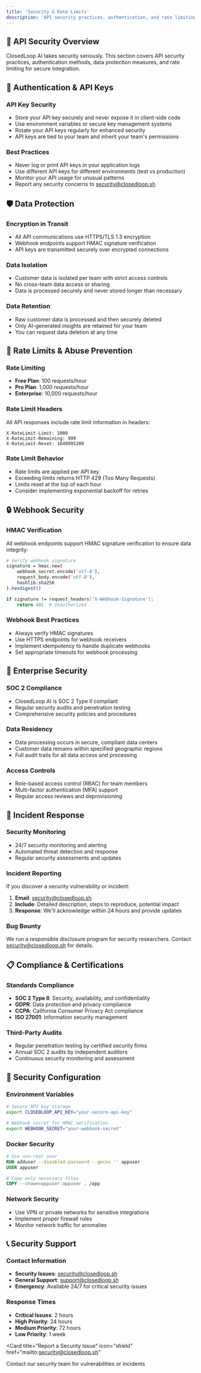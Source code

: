 ```yaml
---
title: 'Security & Rate Limits'
description: 'API security practices, authentication, and rate limiting for ClosedLoop AI'
---
```


## 🔐 API Security Overview

ClosedLoop AI takes security seriously. This section covers API security practices, authentication methods, data protection measures, and rate limiting for secure integration.

## 🔑 Authentication & API Keys

### **API Key Security**
- Store your API key securely and never expose it in client-side code
- Use environment variables or secure key management systems
- Rotate your API keys regularly for enhanced security
- API keys are tied to your team and inherit your team's permissions

### **Best Practices**
- Never log or print API keys in your application logs
- Use different API keys for different environments (test vs production)
- Monitor your API usage for unusual patterns
- Report any security concerns to security@closedloop.sh

## 🛡️ Data Protection

### **Encryption in Transit**
- All API communications use HTTPS/TLS 1.3 encryption
- Webhook endpoints support HMAC signature verification
- API keys are transmitted securely over encrypted connections

### **Data Isolation**
- Customer data is isolated per team with strict access controls
- No cross-team data access or sharing
- Data is processed securely and never stored longer than necessary

### **Data Retention**
- Raw customer data is processed and then securely deleted
- Only AI-generated insights are retained for your team
- You can request data deletion at any time

## 🚦 Rate Limits & Abuse Prevention

### **Rate Limiting**
- **Free Plan**: 100 requests/hour
- **Pro Plan**: 1,000 requests/hour  
- **Enterprise**: 10,000 requests/hour

### **Rate Limit Headers**
All API responses include rate limit information in headers:
```
X-RateLimit-Limit: 1000
X-RateLimit-Remaining: 999
X-RateLimit-Reset: 1640995200
```

### **Rate Limit Behavior**
- Rate limits are applied per API key
- Exceeding limits returns HTTP 429 (Too Many Requests)
- Limits reset at the top of each hour
- Consider implementing exponential backoff for retries

## 🔒 Webhook Security

### **HMAC Verification**
All webhook endpoints support HMAC signature verification to ensure data integrity:

```bash
# Verify webhook signature
signature = hmac.new(
    webhook_secret.encode('utf-8'),
    request_body.encode('utf-8'),
    hashlib.sha256
).hexdigest()

if signature != request_headers['X-Webhook-Signature']:
    return 401  # Unauthorized
```

### **Webhook Best Practices**
- Always verify HMAC signatures
- Use HTTPS endpoints for webhook receivers
- Implement idempotency to handle duplicate webhooks
- Set appropriate timeouts for webhook processing

## 🏢 Enterprise Security

### **SOC 2 Compliance**
- ClosedLoop AI is SOC 2 Type II compliant
- Regular security audits and penetration testing
- Comprehensive security policies and procedures

### **Data Residency**
- Data processing occurs in secure, compliant data centers
- Customer data remains within specified geographic regions
- Full audit trails for all data access and processing

### **Access Controls**
- Role-based access control (RBAC) for team members
- Multi-factor authentication (MFA) support
- Regular access reviews and deprovisioning

## 🚨 Incident Response

### **Security Monitoring**
- 24/7 security monitoring and alerting
- Automated threat detection and response
- Regular security assessments and updates

### **Incident Reporting**
If you discover a security vulnerability or incident:

1. **Email**: security@closedloop.sh
2. **Include**: Detailed description, steps to reproduce, potential impact
3. **Response**: We'll acknowledge within 24 hours and provide updates

### **Bug Bounty**
We run a responsible disclosure program for security researchers. Contact security@closedloop.sh for details.

## 📋 Compliance & Certifications

### **Standards Compliance**
- **SOC 2 Type II**: Security, availability, and confidentiality
- **GDPR**: Data protection and privacy compliance
- **CCPA**: California Consumer Privacy Act compliance
- **ISO 27001**: Information security management

### **Third-Party Audits**
- Regular penetration testing by certified security firms
- Annual SOC 2 audits by independent auditors
- Continuous security monitoring and assessment

## 🔧 Security Configuration

### **Environment Variables**
```bash
# Secure API key storage
export CLOSEDLOOP_API_KEY="your-secure-api-key"

# Webhook secret for HMAC verification
export WEBHOOK_SECRET="your-webhook-secret"
```

### **Docker Security**
```dockerfile
# Use non-root user
RUN adduser --disabled-password --gecos '' appuser
USER appuser

# Copy only necessary files
COPY --chown=appuser:appuser . /app
```

### **Network Security**
- Use VPN or private networks for sensitive integrations
- Implement proper firewall rules
- Monitor network traffic for anomalies

## 📞 Security Support

### **Contact Information**
- **Security Issues**: security@closedloop.sh
- **General Support**: support@closedloop.sh
- **Emergency**: Available 24/7 for critical security issues

### **Response Times**
- **Critical Issues**: 2 hours
- **High Priority**: 24 hours
- **Medium Priority**: 72 hours
- **Low Priority**: 1 week

<Card
  title="Report a Security Issue"
  icon="shield"
  href="mailto:security@closedloop.sh"
>
  Contact our security team for vulnerabilities or incidents
</Card>
